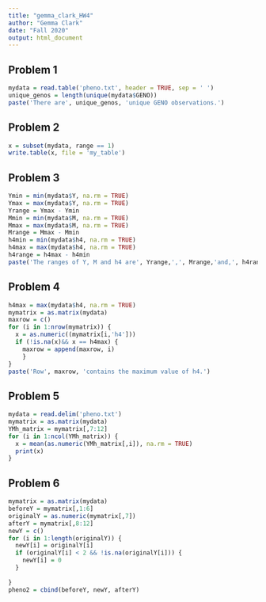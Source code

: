 ```yaml
---
title: "gemma_clark_HW4"
author: "Gemma Clark"
date: "Fall 2020"
output: html_document
---
```



## Problem 1
```r
mydata = read.table('pheno.txt', header = TRUE, sep = ' ')
unique_genos = length(unique(mydata$GENO))
paste('There are', unique_genos, 'unique GENO observations.')
```


## Problem 2
```r
x = subset(mydata, range == 1)
write.table(x, file = 'my_table')
```


## Problem 3
```r
Ymin = min(mydata$Y, na.rm = TRUE)
Ymax = max(mydata$Y, na.rm = TRUE)
Yrange = Ymax - Ymin
Mmin = min(mydata$M, na.rm = TRUE)
Mmax = max(mydata$M, na.rm = TRUE)
Mrange = Mmax - Mmin
h4min = min(mydata$h4, na.rm = TRUE)
h4max = max(mydata$h4, na.rm = TRUE)
h4range = h4max - h4min
paste('The ranges of Y, M and h4 are', Yrange,',', Mrange,'and,', h4range,'respectively.')
```


## Problem 4
```r
h4max = max(mydata$h4, na.rm = TRUE)
mymatrix = as.matrix(mydata)
maxrow = c()
for (i in 1:nrow(mymatrix)) {
  x = as.numeric((mymatrix[i,'h4']))
  if (!is.na(x)&& x == h4max) {
    maxrow = append(maxrow, i)
    }
}
paste('Row', maxrow, 'contains the maximum value of h4.')
```


## Problem 5
```r
mydata = read.delim('pheno.txt')
mymatrix = as.matrix(mydata)
YMh_matrix = mymatrix[,7:12]
for (i in 1:ncol(YMh_matrix)) {
  x = mean(as.numeric(YMh_matrix[,i]), na.rm = TRUE)
  print(x)
}
```


## Problem 6
```r
mymatrix = as.matrix(mydata)
beforeY = mymatrix[,1:6]
originalY = as.numeric(mymatrix[,7])
afterY = mymatrix[,8:12]
newY = c()
for (i in 1:length(originalY)) {
  newY[i] = originalY[i]
  if (originalY[i] < 2 && !is.na(originalY[i])) {
    newY[i] = 0
  }
  
}
pheno2 = cbind(beforeY, newY, afterY)
```